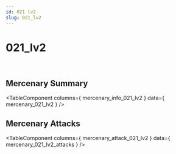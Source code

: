 ```yaml
---
id: 021 lv2
slug: 021_lv2
---
```



# 021_lv2

<div style = {{ display: "flex" }}>
    <Image img={require('@site/static/img/mercenaries/illust/thum_char_view_n_021.jpg')}/>
    <Image img={require('@site/static/img/mercenaries/illust/thum_char_view_o_021.jpg')}/>
</div>

## Mercenary Summary

<TableComponent
  columns={ mercenary_info_021_lv2 }
  data={ mercenary_021_lv2 }
/>

## Mercenary Attacks

<TableComponent
  columns={ mercenary_attack_021_lv2 }
  data={ mercenary_021_lv2_attacks }
/>